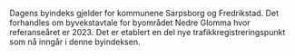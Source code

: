 Dagens byindeks gjelder for kommunene Sarpsborg og Fredrikstad. Det forhandles om byvekstavtale for byområdet Nedre Glomma hvor referanseåret er 2023. Det er etablert en del nye trafikkregistreringspunkt som nå inngår i denne byindeksen.